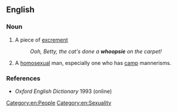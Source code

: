 ==English==

===Noun===
{{en-noun}}

# {{lb|en|British|childish}} A piece of [[excrement]]
#: ''Ooh, Betty, the cat's done a '''whoopsie''' on the carpet!''
# {{lb|en|British|slang}} A [[homosexual]] man, especially one who has [[camp]] mannerisms.

===References===
*''Oxford English Dictionary'' 1993 (online)

[[Category:en:People]]
[[Category:en:Sexuality]]